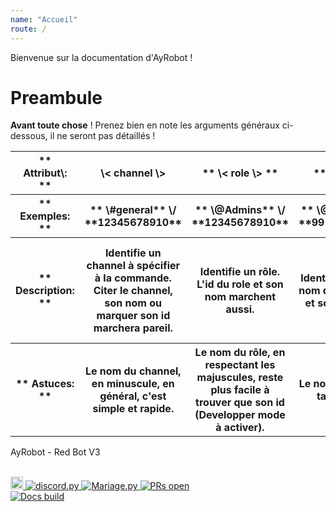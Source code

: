 ---
name: "Accueil"
route: /
---

Bienvenue sur la documentation d'AyRobot !

# Preambule

**Avant toute chose** ! Prenez bien en note les arguments généraux ci-dessous, il ne seront pas détaillés !

<table>

<tr>
<th> ** Attribut\: ** </th>
<th>\< channel \></th>
<th> ** \< role \> ** </th>
<th> ** \< utilisateur \> ** </th>
<th> ** \< id \> ** </th>
</tr>

<tr>
<th> ** Exemples: ** </th>
<th> ** \#general** \/ **12345678910** </th>
<th> ** \@Admins** \/ **12345678910** </th>
<th> ** \@Malarne\#1418 ** \/ **99116871994859520** </th>
<th> ** 12345678910 ** </th>
</tr>

<tr>
<th>** Description: **</th>
<th>Identifie un channel à spécifier à la commande. Citer le channel, son nom ou marquer son id marchera pareil.</th>
<th>Identifie un rôle. L'id du role et son nom marchent aussi.</th>
<th>Identifie un utilisateur. Son nom de compte (pas \/nick) et son id marchent aussi.</th>
<th>Peut identifier n'importe quel objet discord. Ici l'id est obligatoire, pas de mention.</th>
</tr>

<tr>
<th>** Astuces: **</th>
<th>Le nom du channel, en minuscule, en général, c'est simple et rapide.</th>
<th>Le nom du rôle, en respectant les majuscules, reste plus facile à trouver que son id (Developper mode à activer).</th>
<th>Le nom de l'utilisateur ne le tag pas, pensez\-y !</th>
<th>Discord \-\> Options \-\> Appearance (Apparence) \-\> Developer mode</th>
</tr>

</table>

AyRobot \- Red Bot V3

<br />
<a href="https://discord.gg/aypierre">
    <img height="20" width="20" src="https://png.icons8.com/color/1600/discord-new-logo.png" alt="Discord server"/>
</a>

<a href="https://github.com/Rapptz/discord.py">
    <img src="https://img.shields.io/badge/discord-py-blue.svg" alt="discord.py"/>
</a>

<a href="https://discordapp.com/oauth2/authorize?client_id=353176642543419392&scope=bot">
    <img src="https://img.shields.io/badge/mariage.py-bugged-orange.svg" alt="Mariage.py"/>
</a>

<a href="http://makeapullrequest.com">
    <img src="https://img.shields.io/badge/PRs-welcome-brightgreen.svg?style=flat-square" alt="PRs open"/>
</a>
<br />
<a href="https://ayrobot.netlify.com">
    <img src="https://i.ytimg.com/vi/MwWPpLGyddY/mqdefault.jpg" alt="Docs build"/>
</a>